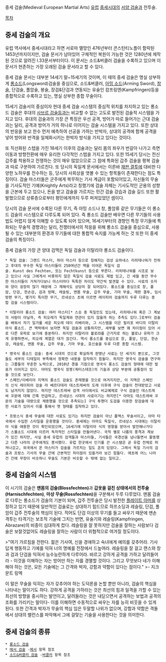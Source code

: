 중세 검술(Medieval European Martial Arts)
[[유럽]] [[중세]]시대의 [[서양 검술]]과 전투술.

[[목차]]
== 중세 검술의 개요 ==
유럽 역사에서 중세시대라고 하면 서로마 멸망인 476년부터 콘스탄티노플이 함락된 1453년까지이지만, 검술 문서가 남아있어 구체적인 복원이 가능한 것은 1280년에 제작된 것으로 알려진 I.33문서부터이다. 이 문서는 소드&버클러 검술을 수록하고 있으며 이 문서가 현존하는 가장 오래된 검술 문서라고 할 수 있다. 

중세 검술 문서는 대부분 14세기 말~15세기의 것이며, 이 때의 중세 검술은 명실 상부하게 [[롱소드]](Longsword)검술을 중심으로, 소드&버클러, [[아밍 소드]](Arming Sword), [[창술]], 단검술, 폴암술, 봉술, 장검&단검과 연동되는 유술인 캄프링엔(Kampfringen)등을 종합적으로 수록하고 있는, 명실 상부한 종합 무술이다.

15세기 검술서의 중심이자 현대 중세 검술 시스템의 중심적 위치를 차지하고 있는 롱소드 검술은 후대의 [[사브르 검술]]등과는 비교할 수 없는 고도로 발전된 검술적 시스템을 가지고 있다. 후대의 검술과의 가장 큰 특징은 우선 공격, 방어가 따로 들어가는 근대 검술과는 달리, 공격과 방어가 거의 하나로 이어지는 검술 시스템을 가지고 있다. 또한 상대의 반응을 보고 한수 먼저 예측하여 선공을 가하는 반박자, 상대의 공격에 함께 공격을 넣어 방어와 반격을 일체화시키는 한박자 방식을 가지고 있다는 것이다.

또 직선화된 스텝을 가진 18세기 이후의 검술과는 달리 몸의 좌우가 번갈아 나가고 측면이동과 방향전환에 매우 유리한 다각적인 스텝을 가지고 있다. 또한 15세기 당시는 전신갑주를 착용하고 전쟁하는 것이 매우 많았으므로 그 점에 특화된 갑주 검술을 평복 검술과 따로 구분하여 가르친다. 또 당시의 독일계 문서에서는 이른바 [[재판 결투]]에 대비한 다양한 노하우를 전수하는 등, 당시의 사회상을 엿볼 수 있는 항목들이 존재한다는 점도 특징이다. 검술 마스터들은 군주에게 복무하는 기사 계급이 포함되어있고, 자신들의 무술을 기사도적인 기예(Knightly Arts)라고 칭했기에 검술 자체는 기사도적인 군용의 성향을 근본에 두고 있으나, 돈을 받고 검술을 가르치는 민간 검술 강습과 검술 길드 또한 활발했으므로 상류층으로부터 평민에게까지 두루 퍼져있었던 셈이다.

당시의 검술 문서에 수록된 다른 무기, 즉 아밍 소드나 창, 폴암류 같은 무기들은 이 롱소드 검술의 시스템으로 다루도록 되어 있다. 즉 롱소드 검술만 배우면 다른 무기들의 사용법도 어렵지 않게 이해할 수 있도록 되어 있으며, 16세기부터의 경향인 특정 무기들에 특화되는 무술적 경향과는 달리, 전쟁터에서의 적응을 위해 롱소드 검술을 중심으로, 사용될 수 있는 대부분의 환경과 무기들에 대한 통합적 숙지를 가능케 하는 것 또한 이 중세 검술의 특징이다.

중세 검술의 가장 큰 양대 검맥은 독일 검술과 이탈리아 롱소드 검술이다.

 * 독일 검술: 그랜드 마스터, 하이 마스터 등으로 칭해지는 검성 요하네스 리히테나워가 전하고 후대의 무수한 독일 마스터들이 250여년간 맥을 이어온 독일식 검술. Kunst des Fechten, 또는 Fechtkunst 등으로 부른다. 리히테나워를 시조로 보고 있으나 사실 그에게서 비롯하지 않은 독일식 검술 사료도 제법 있고, 긴 세월 동안 무수한 마스터들이 거쳐가다보니 마스터마다 독특한 차이도 약간씩 발견할 수 있다. 사료의 숫자와 양이 굉장히 많기 때문에 그 재해석도 상당히 잘 되어있다. 롱소드를 중심으로 창, 폴암, 단검, 한손검, 검과 방패, 레슬링, 맨몸 무술, 갑주 무술, 기마 무술, 재판 결투, 임시방편 무기, 몇가지 특이한 무기, 르네상스 초에 이르면 레이피어 검술까지 두루 다루는 종합 검술 시스템이다.

 * 이탈리아 롱소드 검술: 여러 마스터[* 스승 중 독일인도 있는데, 리히테나워 혹은 그 계보의 사람이 아닐까, 즉 피오레가 독일계와 연관이 있지 않을까 하는 추측도 있다.]로부터 검술을 배워서 자기 일가를 세운 피오레 데이 리베리와, 그 시스템을 이은 필리포 바디의 이탈리아식 롱소드. 큰 맥락에서 보자면 독일 검술과 상통하지만, 세부를 보면 꽤 차이점이 있어 서로 다른 유파로 보기에 충분하다. 하지만 이탈리아 볼로랴를 근거지로 하는 볼로냐 유파가 크게 유행하면서, 피오레 계열은 대가 끊긴다. 역시 롱소드를 중심으로 창, 폴암, 단검, 한손검, 레슬링, 맨몸 무술, 갑주 무술, 기마 무술, 호신술을 두루 다룬 종합 시스템.

 * 영국식 롱소드 검술: 중세 시대의 것으로 확실하게 판명난 사료는 단 세가지 뿐으로, 그것들도 세부의 디테일이 부족해서 정확한 내용을 짐작하기 힘들다. 하지만 영국식 검술을 연구하는 그룹들의 꾸준한 노력으로, 2010년 경을 기점으로 영국식 롱소드 검술의 형태에 대한 발표가 이어지고 있다. 아마도 영국식 장봉(쿼터스테프)의 기술과 상당 부분에 공통점이 있을 것으로 보인다.
 * 스페인/이베리아 지역의 롱소드 검술도 존재했을 것으로 여겨지지만, 이 지역은 스페인의 신식 레이피어 검술 라 베르다데라 데스트레싸의 도래 이후에 구식 검술이 천대받았고 사료도 남겨지지 않았다. 하지만 데스트레싸 검객 사이에서도 비교예제로 구식 검술인 데스트레싸 꼬문에 대해 간혹 언급하고, 르네상스 시대의 사료이기는 하지만[* 아마도 데스트레싸 꼬문의 기술을 대량으로 채용했을 것으로 추측되는] 구식 투핸더 도검을 이용한 장검술에 대한 사료가 있어서 이를 통해서 옛 형태를 짐작하고 있다.

 * 프랑스식 중세 무술에 대한 사료도 있기는 하지만 검술이 아닌 폴액스 무술서이고, 아마 타국에서 수입한 스타일을 운용했을 것이다. 중세에는 아마도 독일식, 르네상스 시대에는 이탈리아 식을 애용한 것이 확인되었으며, 16세기에 이탈리아 식의 영향을 받아서 발전해나가다가 스몰소드 시대에 이르러 독자적인 스타일을 만들어낸다. 국적 별로 나름의 풍격과 계보가 있긴 하지만, 사실 중세 유럽의 검객들과 마스터들, 기사들은 국경선을 넘나들면서 활동했고 다른 나라의 군주에게도 봉사했다. 유럽 한곳에서 인기를 끈 시스템은 곧 유럽 전체로 퍼져나갔고, 외국에서 온 마스터가 검술을 가르치는 일도 흔히 있었다. 그래서 독일 기사의 검술과 프랑스 기사의 무술 간에 근본적인 차이점이 있을거라 보긴 힘들다. 애초에 어느 나라건 간에 무장이 비슷하니 무술도 기본은 비슷할 수 밖에 없는 일이고.

== 중세 검술의 시스템 ==

이 시기의 검술은 '''맨몸의 검술(Blossfechten)'''과 '''갑옷을 걸친 상태에서의 전투술(Harnischfechten)''', '''마상 무술(Rossfechten)'''을 구분해서 두루 다루었다. 맨몸 검술로 다루는 롱소드가 검술의 기본이 되며, 갑주 전투술은 당시 발전한 [[플레이트 아머]]를 상정하고 있기 때문에 일반적인 검술로는 상대하기 힘드므로 하프소딩과 레슬링, 단검, 폴암이 갑주 전투술의 핵심이 된다. 적어도 단검 이상의 무기를 들고 싸우기 때문에 맨손 격투는 타격기는 보조적 기술에 그치는 반면, 유술기와 레슬링(Kampfringen, Abrazare)의 비중이 심대하게 컸다. 레슬링을 잘 못하지만 검술을 잘하는 사람보다 검술은 보잘것없어도 레슬링을 잘하는 사람이 더 위협적으로 여겨질 정도이다.

>"여기 가르침을 전한다. 젊은 기사여, 신을 경애하고 숙녀에게 예의를 갖추어라. 기사답게 행동하고 기예를 익혀 너의 명예를 전장에서 드높여라. 레슬링을 잘 걸고 랜스와 창과 검과 단검을 익혀서 능수능란하게 다루어라. 바르고 강하게 공격을 가하고 달려들어라 - 이것을 이해하는 자는 방어만 하는 자를 경멸할 것이다. 그리고 무엇보다 네가 이해해야 하는 것은, 모든 기술에는 그 간격와 박자, 강함과 약함이 있다는 점이다."
>- 지크문트 링엑

이 말은 무술을 익히는 자가 갖추어야 하는 도덕론을 논할 뿐만 아니라, 검술의 핵심을 나타내는 말이기도 하다. 강하게 공격을 가하라는 것은 최선의 힘과 일격을 가할 수 있는 최선의 방향을 중시하는 발언이고, 달려들라는 것은 내딛으면서 공격하는 보법과 공격의 조화를 가리키는 말이다- 이를 이해하면 수동적으로 싸우는 자를 능히 비웃을 수 있게 된다. 또한 간격과 박자가 무술의 핵심 임은 두말할 나위가 없으며, 강함과 약함은 격돌에서 상대의 밸런스를 파악해서 그에 걸맞는 기술을 사용한다는 것을 의미한다.

== 중세 검술의 종류 ==
 * [[롱소드 검술]]
 * [[메서 검술]] -[[메서]] 항목 참조
 * [[소드&버클러 검술]] -[[버클러]] 항목 참조
 
